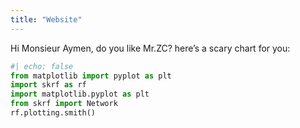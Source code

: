 ```yaml
---
title: "Website"
---
```


Hi Monsieur Aymen, do you like Mr.ZC?
here's a scary chart for you:
```python
#| echo: false
from matplotlib import pyplot as plt
import skrf as rf
import matplotlib.pyplot as plt
from skrf import Network
rf.plotting.smith()

```


